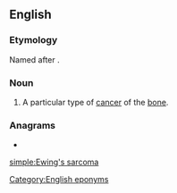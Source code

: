 ==English==
{{wikipedia}}

===Etymology===
Named after {{w|James Ewing}}.

===Noun===
{{en-noun|head=[[Ewing]]'s [[sarcoma]]}}

# {{lb|en|pathology}} A particular type of [[cancer]] of the [[bone]].

===Anagrams===
* {{l|en|Ewing sarcomas}}

[[Category:English eponyms]]

[[simple:Ewing's sarcoma]]